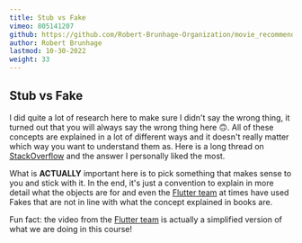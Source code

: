 ```yaml
---
title: Stub vs Fake
vimeo: 805141207
github: https://github.com/Robert-Brunhage-Organization/movie_recommendation_app_course/commits/main
author: Robert Brunhage
lastmod: 10-30-2022
weight: 33
---
```


## Stub vs Fake

I did quite a lot of research here to make sure I didn't say the wrong thing, it turned out that you will always say the wrong thing here 🙃. All of these concepts are explained in a lot of different ways and it doesn't really matter which way you want to understand them as. Here is a long thread on [StackOverflow](https://stackoverflow.com/questions/346372/whats-the-difference-between-faking-mocking-and-stubbing/55030455#55030455) and the answer I personally liked the most.

  

What is **ACTUALLY** important here is to pick something that makes sense to you and stick with it. In the end, it's just a convention to explain in more detail what the objects are for and even the [Flutter team](https://youtu.be/Yy4NgbqNNtY?t=1304) at times have used Fakes that are not in line with what the concept explained in books are.

  

Fun fact: the video from the [Flutter team](https://www.youtube.com/watch?v=Yy4NgbqNNtY) is actually a simplified version of what we are doing in this course!
